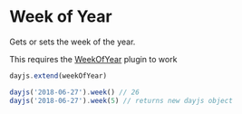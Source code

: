 
# Week of Year

Gets or sets the week of the year.

<Callout>This requires the [WeekOfYear](../plugin/week-of-year) plugin to work</Callout>

```js
dayjs.extend(weekOfYear)

dayjs('2018-06-27').week() // 26
dayjs('2018-06-27').week(5) // returns new dayjs object
```